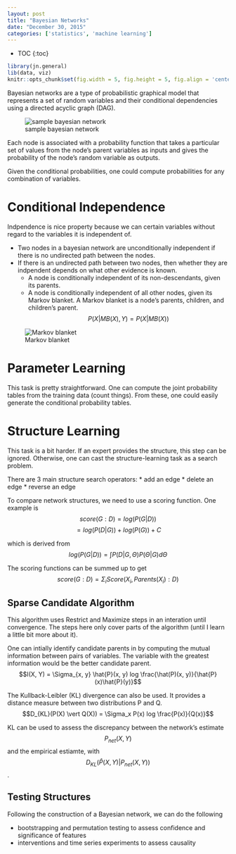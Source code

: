 ```yaml
---
layout: post
title: "Bayesian Networks"
date: "December 30, 2015"
categories: ['statistics', 'machine learning']
---
```


* TOC
{:toc}

```r
library(jn.general)
lib(data, viz)
knitr::opts_chunk$set(fig.width = 5, fig.height = 5, fig.align = 'center')
```

Bayesian networks are a type of probabilistic graphical model that represents a set of random variables and their conditional dependencies using a directed acyclic graph (DAG).

![sample bayesian network](http://jnguyen92.github.io/nhuyhoa/figure/images/bayes_net.png)

Each node is associated with a probability function that takes a particular set of values from the node's parent variables as inputs and gives the probability of the node's random variable as outputs.

Given the conditional probabilities, one could compute probabilities for any combination of variables.
 
# Conditional Independence
Indpendence is nice property because we can certain variables without regard to the variables it is independent of. 

* Two nodes in a bayesian network are unconditionally independent if there is no undirected path between the nodes. 
* If there is an undirected path between two nodes, then whether they are indpendent depends on what other evidence is known. 
  * A node is conditionally independent of its non-descendants, given its parents. 
  * A node is conditionally independent of all other nodes, given its Markov blanket. A Markov blanket is a node's parents, children, and children's parent. $$P(X \vert MB(X), Y) = P(X \vert MB(X))$$

![Markov blanket](http://jnguyen92.github.io/nhuyhoa/figure/images/markov_blanket.png)

# Parameter Learning
This task is pretty straightforward. One can compute the joint probability tables from the training data (count things). From these, one could easily generate the conditional probability tables. 

# Structure Learning
This task is a bit harder. If an expert provides the structure, this step can be ignored. Otherwise, one can cast the structure-learning task as a search problem. 

There are 3 main structure search operators:
* add an edge
* delete an edge
* reverse an edge

To compare network structures, we need to use a scoring function. One example is
$$score(G:D) = log\left( P(G \vert D) \right)$$
$$ = log \left( P(D \vert G) \right) + log \left( P(G) \right) + C$$

which is derived from 
$$log\left( P(G \vert D) \right) = \int P(D \vert G, \Theta) P(\Theta \vert G) d\Theta$$

The scoring functions can be summed up to get
$$score(G:D) = \Sigma_i Score(X_i, Parents(X_i):D)$$

## Sparse Candidate Algorithm
This algorithm uses Restrict and Maximize steps in an interation until convergence. The steps here only cover parts of the algorithm (until I learn a little bit more about it).

One can intially identify candidate parents in by computing the mutual information between pairs of variables. The variable with the greatest information would be the better candidate parent. 
$$I(X, Y) = \Sigma_{x, y} \hat{P}(x, y) log \frac{\hat(P)(x, y)}{\hat{P}(x)\hat{P}(y)}$$

The Kullback-Leibler (KL) divergence can also be used. It provides a distance measure between two distributions P and Q.
$$D_{KL}(P(X) \vert Q(X)) = \Sigma_x P(x) log \frac{P(x)}{Q(x)}$$

KL can be used to assess the discrepancy between the network's estimate $$P_{net}(X, Y) $$and the empirical estiamte, with $$D_{KL}(\hat{P}(X, Y) \vert P_{net}(X, Y))$$.

## Testing Structures
Following the construction of a Bayesian network, we can do the following

* bootstrapping and permutation testing to assess confidence and significance of features
* interventions and time series experiments to assess causality




